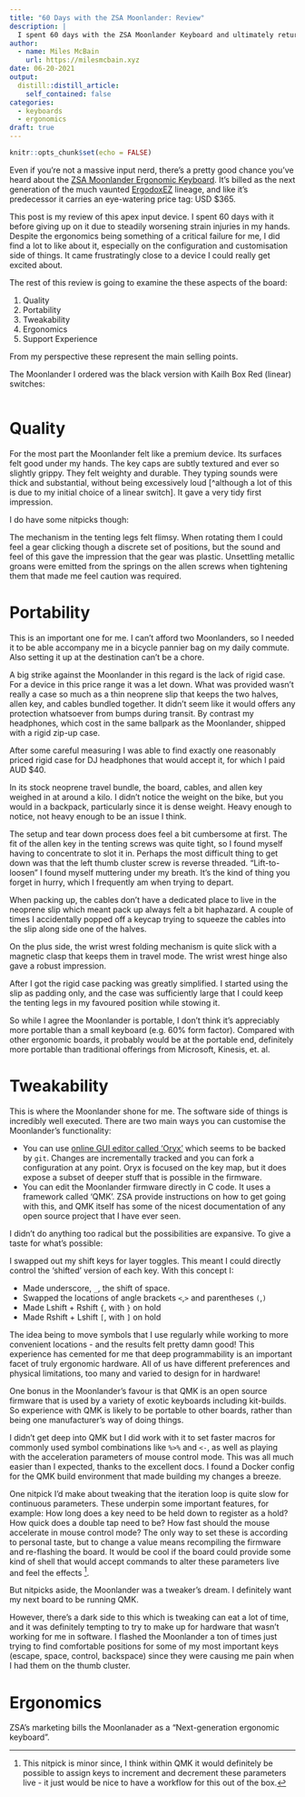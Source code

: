 ```yaml
---
title: "60 Days with the ZSA Moonlander: Review"
description: |
  I spent 60 days with the ZSA Moonlander Keyboard and ultimately returned it. I wanted to like it, but couldn't make the ergonomics work for me. 
author:
  - name: Miles McBain
    url: https://milesmcbain.xyz
date: 06-20-2021
output:
  distill::distill_article:
    self_contained: false
categories:
  - keyboards
  - ergonomics
draft: true 
---
```



```r
knitr::opts_chunk$set(echo = FALSE)
```

Even if you're not a massive input nerd, there's a pretty good chance you've heard about the [ZSA Moonlander Ergonomic Keyboard](). It's billed as the next generation of the much vaunted [ErgodoxEZ]() lineage, and like it's predecessor it carries an eye-watering price tag: USD $365.

This post is my review of this apex input device. I spent 60 days with it before giving up on it due to steadily worsening strain injuries in my hands. Despite the ergonomics being something of a critical failure for me, I did find a lot to like about it, especially on the configuration and customisation side of things. It came frustratingly close to a device I could really get excited about. 

The rest of this review is going to examine the these aspects of the board:

1. Quality
2. Portability
2. Tweakability
3. Ergonomics
4. Support Experience

From my perspective these represent the main selling points.

The Moonlander I ordered was the black version with Kailh Box Red (linear) switches:

![]()

# Quality

For the most part the Moonlander felt like a premium device. Its surfaces felt good under my hands. The key caps are subtly textured and ever so slightly grippy. They felt weighty and durable. They typing sounds were thick and substantial, without being excessively loud [^although a lot of this is due to my initial choice of a linear switch]. It gave a very tidy first impression.

I do have some nitpicks though:

The mechanism in the tenting legs felt flimsy. When rotating them I could feel a
gear clicking though a discrete set of positions, but the sound and feel of this
gave the impression that the gear was plastic. Unsettling metallic groans were
emitted from the springs on the allen screws when tightening them that made me
feel caution was required.


# Portability

This is an important one for me. I can't afford two Moonlanders, so I needed it
to be able accompany me in a bicycle pannier bag on my daily commute. Also
setting it up at the destination can't be a chore.

A big strike against the Moonlander in this regard is the lack of rigid case.
For a device in this price range it was a let down. What was provided wasn't
really a case so much as a thin neoprene slip that keeps the two halves, allen
key, and cables bundled together. It didn't seem like it would offers any
protection whatsoever from bumps during transit. By contrast my headphones,
which cost in the same ballpark as the Moonlander, shipped with a rigid zip-up
case.

After some careful measuring I was able to find exactly one reasonably priced rigid case for DJ headphones that would accept it, for which I paid AUD $40.

In its stock neoprene travel bundle, the board, cables, and allen key weighed in
at around a kilo. I didn't notice the weight on the bike, but you would in a
backpack, particularly since it is dense weight. Heavy enough to notice, not
heavy enough to be an issue I think.

The setup and tear down process does feel a bit cumbersome at first. The fit of
the allen key in the tenting screws was quite tight, so I found myself having to
concentrate to slot it in. Perhaps the most difficult thing to get down was that
the left thumb cluster screw is reverse threaded. "Lift-to-loosen" I found
myself muttering under my breath. It's the kind of thing you forget in hurry,
which I frequently am when trying to depart.

When packing up, the cables don't have a dedicated place to live in the neoprene slip which meant pack up always felt a bit haphazard. A couple of times I accidentally popped off a keycap trying to squeeze the cables into the slip along side one of the halves.

On the plus side, the wrist wrest folding mechanism is quite slick with a magnetic clasp that keeps them in travel mode. The wrist wrest hinge also gave a robust impression.

After I got the rigid case packing was greatly simplified. I started using the slip as padding only, and the case was sufficiently large that I could keep the tenting legs in my favoured position while stowing it.

So while I agree the Moonlander is portable, I don't think it's appreciably more
portable than a small keyboard (e.g. 60% form factor). Compared with other
ergonomic boards, it probably would be at the portable end, definitely more
portable than traditional offerings from Microsoft, Kinesis, et. al.

# Tweakability

This is where the Moonlander shone for me. The software side of things is incredibly well executed. There are two main ways you can customise the Moonlander's functionality: 

* You can use [online GUI editor called 'Oryx'](https://configure.zsa.io/moonlander/layouts/default/latest/0) which seems to be backed by `git`.
  Changes are incrementally tracked and you can fork a configuration at any
  point. Oryx is focused on the key map, but it does expose a subset of deeper
  stuff that is possible in the firmware.
* You can edit the Moonlander firmware directly in C code. It uses a framework
  called 'QMK'. ZSA provide instructions on how to get going with this, and QMK
  itself has some of the nicest documentation of any open source project that I
  have ever seen.

I didn't do anything too radical but the possibilities are expansive. To give a taste for what's possible:

I swapped out my shift keys for layer toggles. This meant I could directly control the 'shifted' version of each key. With this concept I:

* Made underscore, `_`, the shift of space.
* Swapped the locations of angle brackets `<`,`>` and parentheses `(`,`)`
* Made Lshift + Rshift `{`, with `}` on hold
* Made Rshift + Lshift `[`, with `]` on hold

The idea being to move symbols that I use regularly while working to more
convenient locations - and the results felt pretty damn good! This experience
has cemented for me that deep programmability is an important facet of truly
ergonomic hardware. All of us have different preferences and physical
limitations, too many and varied to design for in hardware!

One bonus in the Moonlander's favour is that QMK is an open source firmware that
is used by a variety of exotic keyboards including kit-builds. So experience
with QMK is likely to be portable to other boards, rather than being one
manufacturer's way of doing things.

I didn't get deep into QMK but I did work with it to set faster macros for
commonly used symbol combinations like `%>%` and `<-`, as well as playing with
the acceleration parameters of mouse control mode. This was all much easier than
I expected, thanks to the excellent docs. I found a Docker config for the QMK build environment that made building my changes a breeze.

One nitpick I'd make about tweaking that the iteration loop is quite slow for
continuous parameters. These underpin some important features, for example: How
long does a key need to be held down to register as a hold? How quick does a
double tap need to be? How fast should the mouse accelerate in mouse control
mode? The only way to set these is according to personal taste, but to change a
value means recompiling the firmware and re-flashing the board. It would be cool
if the board could provide some kind of shell that would accept commands
to alter these parameters live and feel the effects ^[This nitpick is minor since, I think within QMK it would definitely be possible to assign keys to increment and decrement these parameters live - it just would be nice to have a workflow for this out of the box.].

But nitpicks aside, the Moonlander was a tweaker's dream. I definitely want my next board to be running QMK.

However, there's a dark side to this which is tweaking can eat a lot of time,
and it was definitely tempting to try to make up for hardware that wasn't
working for me in software. I flashed the Moonlander a ton of times just trying
to find comfortable positions for some of my most important keys (escape, space,
control, backspace) since they were causing me pain when I had them on the thumb
cluster.

# Ergonomics

ZSA's marketing bills the Moonlanader as a "Next-generation ergonomic keyboard".

